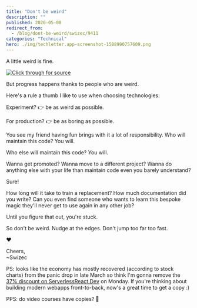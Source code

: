 ```yaml
---
title: "Don't be weird"
description: ""
published: 2020-05-08
redirect_from:
  - /blog/dont-be-weird/swizec/9411
categories: "Technical"
hero: ./img/techletter.app-screenshot-1588990757609.png
---
```


A little weird is fine.

[![Click through for source](./img/techletter.app-screenshot-1588990757609.png)](https://twitter.com/Swizec/status/1258829089168736256)

But progress happens thanks to people who are weird.

Here's a rule a thumb I like to use when choosing technologies:

Experiment? 👉 be as weird as possible.

For production? 👉 be as boring as possible.

You see my friend having fun brings with it a lot of responsibility. Who will maintain this code? You will.

Who else will maintain this code? You will.

Wanna get promoted? Wanna move to a different project? Wanna do anything else with your life than maintain code even you barely understand?

Sure!

How long will it take to train a replacement? How much documentation did you write? Can you even find someone who wants to learn this bespoke magic they'll never get to use again in any other job?

Until you figure that out, you're stuck.

So don't be weird. Nudge at the edges. Don't jump too far too fast.

❤️

Cheers,  
~Swizec

PS: looks like the economy has mostly recovered (according to stock charts) from the panic drop in late March so think I'm gonna remove the [37% discount on ServerlessReact.Dev](https://serverlessreact.dev) on Monday. If you're thinking about building modern webapps front-to-back, now's a great time to get a copy :)

PPS: do video courses have copies? 🤔
